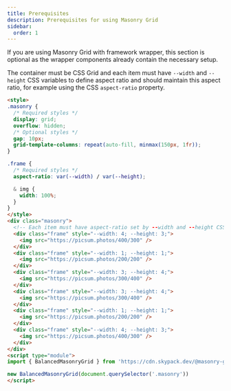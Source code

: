 ```yaml
---
title: Prerequisites
description: Prerequisites for using Masonry Grid
sidebar:
  order: 1
---
```



<Aside type='note'>
  If you are using Masonry Grid with framework wrapper, this section is optional as the wrapper components already contain the necessary setup.
</Aside>

The container must be CSS Grid and each item must have `--width` and `--height` CSS variables to define aspect ratio and should maintain this aspect ratio, for example using the CSS `aspect-ratio` property.

```html
<style>
.masonry {
  /* Required styles */
  display: grid;
  overflow: hidden;
  /* Optional styles */
  gap: 10px;
  grid-template-columns: repeat(auto-fill, minmax(150px, 1fr));
}

.frame {
  /* Required styles */
  aspect-ratio: var(--width) / var(--height);

  & img {
    width: 100%;
  }
}
</style>
<div class="masonry">
  <!-- Each item must have aspect-ratio set by --width and --height CSS variables -->
  <div class="frame" style="--width: 4; --height: 3;">
    <img src="https://picsum.photos/400/300" />
  </div>
  <div class="frame" style="--width: 1; --height: 1;">
    <img src="https://picsum.photos/200/200" />
  </div>
  <div class="frame" style="--width: 3; --height: 4;">
    <img src="https://picsum.photos/300/400" />
  </div>
  <div class="frame" style="--width: 3; --height: 4;">
    <img src="https://picsum.photos/300/400" />
  </div>
  <div class="frame" style="--width: 1; --height: 1;">
    <img src="https://picsum.photos/200/200" />
  </div>
  <div class="frame" style="--width: 4; --height: 3;">
    <img src="https://picsum.photos/400/300" />
  </div>
</div>
<script type="module">
import { BalancedMasonryGrid } from 'https://cdn.skypack.dev/@masonry-grid/vanilla'

new BalancedMasonryGrid(document.querySelector('.masonry'))
</script>
```
